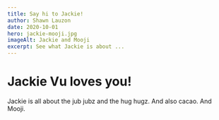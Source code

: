 ```yaml
---
title: Say hi to Jackie!
author: Shawn Lauzon
date: 2020-10-01
hero: jackie-mooji.jpg
imageAlt: Jackie and Mooji
excerpt: See what Jackie is about ...
---
```


# Jackie Vu loves you!

Jackie is all about the jub jubz and the hug hugz. And also cacao. And Mooji.
